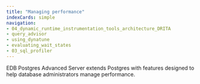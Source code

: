 ```yaml
---
title: "Managing performance"
indexCards: simple
navigation:
- 04_dynamic_runtime_instrumentation_tools_architecture_DRITA
- query_advisor
- using_dynatune
- evaluating_wait_states
- 03_sql_profiler
---
```


EDB Postgres Advanced Server extends Postgres with features designed to help database administrators manage performance. 